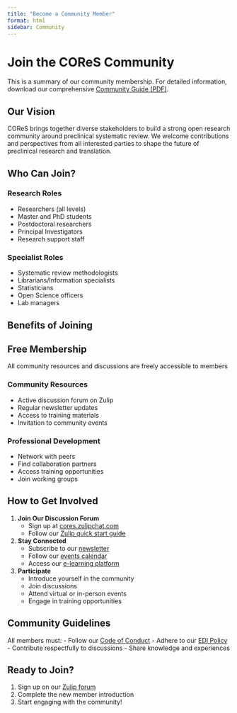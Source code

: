 ```yaml
---
title: "Become a Community Member"
format: html
sidebar: Community
---
```


# Join the COReS Community

::: {.callout-note}
This is a summary of our community membership. For detailed information, download our comprehensive [Community Guide (PDF)](#).
:::

## Our Vision
COReS brings together diverse stakeholders to build a strong open research community around preclinical systematic review. We welcome contributions and perspectives from all interested parties to shape the future of preclinical research and translation.

## Who Can Join?

:::: {.grid}
::: {.g-col-6}
### Research Roles
- Researchers (all levels)
- Master and PhD students
- Postdoctoral researchers
- Principal Investigators
- Research support staff
:::

::: {.g-col-6}
### Specialist Roles
- Systematic review methodologists
- Librarians/Information specialists
- Statisticians
- Open Science officers
- Lab managers
:::
::::

## Benefits of Joining

::: {.callout-tip}
## Free Membership
All community resources and discussions are freely accessible to members
:::

### Community Resources
- Active discussion forum on Zulip
- Regular newsletter updates
- Access to training materials
- Invitation to community events

### Professional Development
- Network with peers
- Find collaboration partners
- Access training opportunities
- Join working groups

## How to Get Involved

1. **Join Our Discussion Forum**
   - Sign up at [cores.zulipchat.com](https://cores.zulipchat.com)
   - Follow our [Zulip quick start guide](/about-cores/using-zulip.qmd)

2. **Stay Connected**
   - Subscribe to our [newsletter](http://eepurl.com/h4hsMv)
   - Follow our [events calendar](/events.qmd)
   - Access our [e-learning platform](https://elearning.camarades.net/)

3. **Participate**
   - Introduce yourself in the community
   - Join discussions
   - Attend virtual or in-person events
   - Engage in training opportunities

## Community Guidelines
All members must:
- Follow our [Code of Conduct](/about-cores/code-of-conduct.qmd)
- Adhere to our [EDI Policy](/about-cores/policies.qmd)
- Contribute respectfully to discussions
- Share knowledge and experiences

::: {.callout-important}
## Ready to Join?
1. Sign up on our [Zulip forum](https://cores.zulipchat.com)
2. Complete the new member introduction
3. Start engaging with the community!
:::